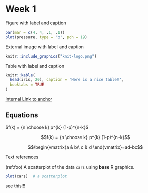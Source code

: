 # Week 1 {-}

Figure with label and caption
```r
par(mar = c(4, 4, .1, .1))
plot(pressure, type = 'b', pch = 19)

```

External image with label and caption
```r
knitr::include_graphics("knit-logo.png")
```

Table with label and caption
```r
knitr::kable(
  head(iris, 20), caption = 'Here is a nice table!',
  booktabs = TRUE
)
```

[Internal Link to anchor](#abcd)


## Equations {- #equations}
$f(k) = {n \choose k} p^{k} (1-p)^{n-k}$

$$f(k) = {n \choose k} p^{k} (1-p)^{n-k}$$

$$\begin{vmatrix}a & b\\
c & d
\end{vmatrix}=ad-bc$$

\begin{equation} 
  f\left(k\right) = \binom{n}{k} p^k\left(1-p\right)^{n-k}
  (\#eq:binom)
\end{equation} 

\begin{equation*} 
\frac{d}{dx}\left( \int_{a}^{x} f(u)\,du\right)=f(x)
\end{equation*} 


Text references

(ref:foo) A scatterplot of the data `cars` using **base** R graphics. 

```r
plot(cars)  # a scatterplot
```


<a name="abcd"></a>
see this!!!
